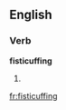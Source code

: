 ==English==

===Verb===
'''fisticuffing'''

# {{present participle of|fisticuff}}

[[fr:fisticuffing]]